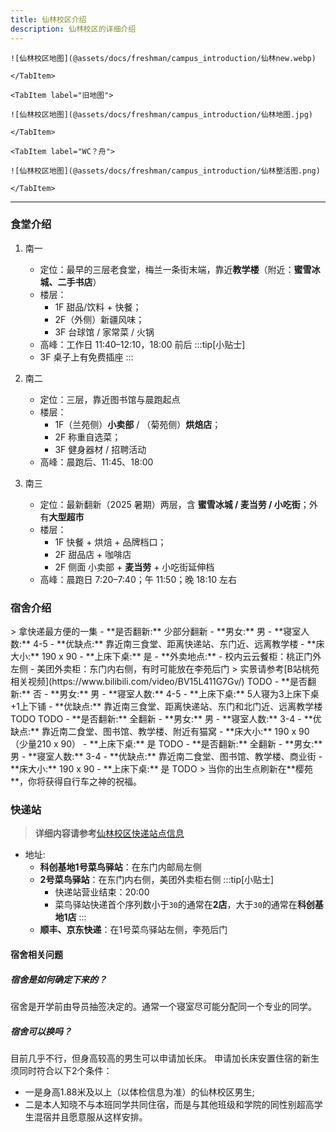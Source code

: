 ```yaml
---
title: 仙林校区介绍
description: 仙林校区的详细介绍
---
```



<Tabs>
    <TabItem label="新地图">

    ![仙林校区地图](@assets/docs/freshman/campus_introduction/仙林new.webp)

    </TabItem>

    <TabItem label="旧地图">

    ![仙林校区地图](@assets/docs/freshman/campus_introduction/仙林地图.jpg)

    </TabItem>
  
    <TabItem label="WC？舟">

    ![仙林校区地图](@assets/docs/freshman/campus_introduction/仙林整活图.png)

    </TabItem>

</Tabs>



---

### 食堂介绍

<Steps>

1. 南一
   - 定位：最早的三层老食堂，梅兰一条街末端，靠近**教学楼**（附近：**蜜雪冰城、二手书店**）
   - 楼层：
     - 1F 甜品/饮料 + 快餐；
     - 2F（外侧）新疆风味；
     - 3F 台球馆 / 家常菜 / 火锅
   - 高峰：工作日 11:40–12:10，18:00 前后
    :::tip[小贴士]
    - 3F 桌子上有免费插座
    :::

2. 南二
   - 定位：三层，靠近图书馆与晨跑起点
   - 楼层：
     - 1F（兰苑侧）**小卖部** / （菊苑侧）**烘焙店**；
     - 2F 称重自选菜；
     - 3F 健身器材 / 招聘活动
   - 高峰：晨跑后、11:45、18:00

3. 南三
   - 定位：最新翻新（2025 暑期）两层，含 **蜜雪冰城 / 麦当劳 / 小吃街**；外有**大型超市**
   - 楼层：
     - 1F 快餐 + 烘焙 + 品牌档口；
     - 2F 甜品店 + 咖啡店 
     - 2F 侧面 小卖部 + **麦当劳** + 小吃街延伸档
   - 高峰：晨跑日 7:20–7:40；午 11:50；晚 18:10 左右

</Steps>

### 宿舍介绍


<Tabs>
  <TabItem label="桃苑">
  > 拿快递最方便的一集
    - **是否翻新:** 少部分翻新
    - **男女:** 男
    - **寝室人数:** 4-5
    - **优缺点:** 靠近南三食堂、距离快递站、东门近、远离教学楼
    - **床大小:** 190 x 90
    - **上床下桌:** 是
    - **外卖地点:** 
      - 校内云云餐柜：桃正门外左侧
      - 美团外卖柜：东门内右侧，有时可能放在李苑后门
  > 实景请参考[B站桃苑相关视频](https://www.bilibili.com/video/BV15L411G7Gv/)

  </TabItem>

  <TabItem label="荷苑">
    TODO
  </TabItem>
  
  <TabItem label="桂苑">
    - **是否翻新:** 否
    - **男女:** 男
    - **寝室人数:** 4-5
    - **上床下桌:** 5人寝为3上床下桌+1上下铺
    - **优缺点:** 靠近南三食堂、距离快递站、东门和北门近、远离教学楼
  </TabItem>

  <TabItem label="柳苑">
    TODO
  </TabItem>

  <TabItem label="李苑">
    TODO
  </TabItem>

  <TabItem label="菊苑">
    - **是否翻新:** 全翻新
    - **男女:** 男
    - **寝室人数:** 3-4
    - **优缺点:** 靠近南二食堂、图书馆、教学楼、附近有猫窝
    - **床大小:** 190 x 90（少量210 x 90）
    - **上床下桌:** 是

  </TabItem>

  <TabItem label="竹苑">
    TODO
  </TabItem>

  <TabItem label="兰苑">
    - **是否翻新:** 全翻新
    - **男女:** 男
    - **寝室人数:** 3-4
    - **优缺点:** 靠近南二食堂、图书馆、教学楼、商业街
    - **床大小:** 190 x 90
    - **上床下桌:** 是
  </TabItem>

  <TabItem label="梅苑">
    TODO
  </TabItem>

  <TabItem label="樱苑">
    > 当你的出生点刷新在**樱苑**，你将获得自行车之神的祝福。
  </TabItem>
</Tabs>





### 快递站
> **详细内容请参考**[仙林校区快递站点信息](/life/express/express_info_xl)
 - 地址:
   - **科创基地1号菜鸟驿站**：在东门内邮局左侧
   - **2号菜鸟驿站**：在东门内右侧，美团外卖柜右侧
     :::tip[小贴士]
     - 快递站营业结束：20:00
     - 菜鸟驿站快递首个序列数小于`30`的通常在**2店**，大于`30`的通常在**科创基地1店**
     :::
   - **顺丰、京东快递**：在1号菜鸟驿站左侧，李苑后门



#### 宿舍相关问题


##### 宿舍是如何确定下来的？
宿舍是开学前由导员抽签决定的。通常一个寝室尽可能分配同一个专业的同学。

##### 宿舍可以换吗？
目前几乎不行，但身高较高的男生可以申请加长床。
申请加长床安置住宿的新生须同时符合以下2个条件：
- 一是身高1.88米及以上（以体检信息为准）的仙林校区男生; 
- 二是本人知晓不与本班同学共同住宿，而是与其他班级和学院的同性别超高学生混宿并且愿意服从这样安排。
